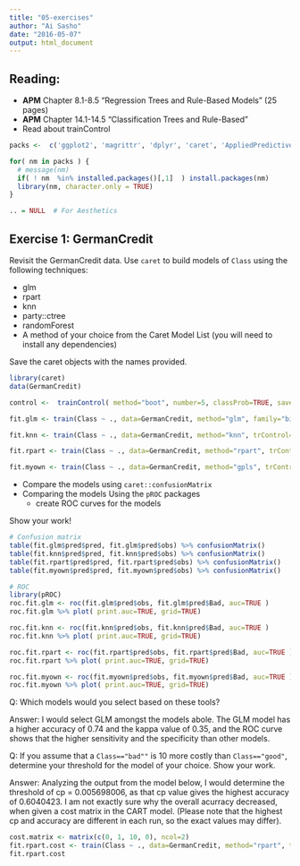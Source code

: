 ```yaml
---
title: "05-exercises"
author: "Ai Sasho"
date: "2016-05-07"
output: html_document
---
```


## Reading:
- **APM** Chapter 8.1-8.5 "Regression Trees and Rule-Based Models" (25 pages)
- **APM** Chapter 14.1-14.5 "Classification Trees and Rule-Based"
- Read about trainControl

```r
packs <-  c('ggplot2', 'magrittr', 'dplyr', 'caret', 'AppliedPredictiveModeling')

for( nm in packs ) { 
  # message(nm)
  if( ! nm  %in% installed.packages()[,1]  ) install.packages(nm)
  library(nm, character.only = TRUE)
}

.. = NULL  # For Aesthetics

```


## Exercise 1: GermanCredit

Revisit the GermanCredit data. Use `caret` to build models of `Class` using the following techniques:

- glm
- rpart
- knn
- party::ctree
- randomForest
- A method of your choice from the Caret Model List (you will need to install any dependencies)

Save the caret objects with the names provided.

```r
library(caret)
data(GermanCredit)

control <-  trainControl( method="boot", number=5, classProb=TRUE, savePrediction=TRUE )

fit.glm <- train(Class ~ ., data=GermanCredit, method="glm", family="binomial", trControl=control, tuneLength=20)

fit.knn <- train(Class ~ ., data=GermanCredit, method="knn", trControl=control, tuneLength=20)

fit.rpart <- train(Class ~ ., data=GermanCredit, method="rpart", trControl=control, tuneLength=20)

fit.myown <- train(Class ~ ., data=GermanCredit, method="gpls", trControl=control)

```


- Compare the models using `caret::confusionMatrix`
- Comparing the models Using the `pROC` packages
  - create ROC curves for the models 
  
Show your work! 

```r

# Confusion matrix
table(fit.glm$pred$pred, fit.glm$pred$obs) %>% confusionMatrix()
table(fit.knn$pred$pred, fit.knn$pred$obs) %>% confusionMatrix()
table(fit.rpart$pred$pred, fit.rpart$pred$obs) %>% confusionMatrix()
table(fit.myown$pred$pred, fit.myown$pred$obs) %>% confusionMatrix()

# ROC
library(pROC)
roc.fit.glm <- roc(fit.glm$pred$obs, fit.glm$pred$Bad, auc=TRUE )
roc.fit.glm %>% plot( print.auc=TRUE, grid=TRUE)

roc.fit.knn <- roc(fit.knn$pred$obs, fit.knn$pred$Bad, auc=TRUE )
roc.fit.knn %>% plot( print.auc=TRUE, grid=TRUE)

roc.fit.rpart <- roc(fit.rpart$pred$obs, fit.rpart$pred$Bad, auc=TRUE )
roc.fit.rpart %>% plot( print.auc=TRUE, grid=TRUE)

roc.fit.myown <- roc(fit.myown$pred$obs, fit.myown$pred$Bad, auc=TRUE )
roc.fit.myown %>% plot( print.auc=TRUE, grid=TRUE)
```


Q: Which models would you select based on these tools?

Answer: I would select GLM amongst the models abole. The GLM model has a higher accuracy of 0.74 and the kappa value of 0.35, and the ROC curve shows that the higher sensitivity and the specificity than other models.

Q: If you assume that a `Class=="bad""` is 10 more costly than `Class=="good"`, determine your threshold for the model of your choice.  Show your work.

Answer: Analyzing the output from the model below, I would determine the threshold of cp = 0.005698006, as that cp value gives the highest accuracy of 0.6040423. I am not exactly sure why the overall acurracy decreased, when given a cost matrix in the CART model. (Please note that the highest cp and accuracy are different in each run, so the exact values may differ).

```r
cost.matrix <- matrix(c(0, 1, 10, 0), ncol=2)
fit.rpart.cost <- train(Class ~ ., data=GermanCredit, method="rpart", trControl=control, tuneLength=40, parms=list(loss=cost.matrix) )
fit.rpart.cost 
```


